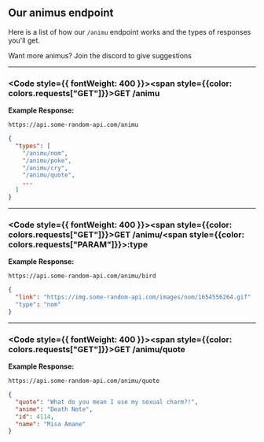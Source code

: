 
## Our animus endpoint
Here is a list of how our `/animu` endpoint works and the types of responses you'll get.

<Callout type="info">Want more animus? Join the discord to give suggestions</Callout>

---

### <Code style={{ fontWeight: 400 }}><span style={{color: colors.requests["GET"]}}>GET</span> /animu</Code>

**Example Response:**
```url filename="URL"
https://api.some-random-api.com/animu
```
```json filename="Response"
{
  "types": [
    "/animu/nom",
    "/animu/poke",
    "/animu/cry",
    "/animu/quote",
    ...
  ]
}
```

---

### <Code style={{ fontWeight: 400 }}><span style={{color: colors.requests["GET"]}}>GET</span> /animu/<span style={{color: colors.requests["PARAM"]}}>:type</span></Code>

**Example Response:**
```url filename="URL"
https://api.some-random-api.com/animu/bird
```
```json filename="Response"
{
  "link": "https://img.some-random-api.com/images/nom/1654556264.gif"
  "type": "nom"
}
```

---

### <Code style={{ fontWeight: 400 }}><span style={{color: colors.requests["GET"]}}>GET</span> /animu/quote</Code>

**Example Response:**
```url filename="URL"
https://api.some-random-api.com/animu/quote
```
```json filename="Response"
{
  "quote": "What do you mean I use my sexual charm?!",
  "anime": "Death Note",
  "id": 4114,
  "name": "Misa Amane"
}
```
